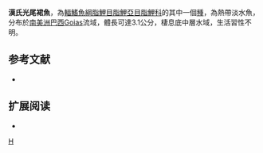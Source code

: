 {{Speciesbox 
| taxon = Hasemania hanseni
| status = NE
| status_system = IUCN3.1
| authority =  [[Fowler|Fowler]], 1949
| synonyms = *''Pristicharax hanseni''<br /><small>Fowler, 1949</small>
}}
'''漢氏光尾裙魚'''，為[[輻鰭魚綱|輻鰭魚綱]][[脂鯉目|脂鯉目]][[脂鯉亞目|脂鯉亞目]][[脂鯉科|脂鯉科]]的其中一個[[種|種]]，為熱帶淡水魚，分布於[[南美洲|南美洲]][[巴西|巴西]]Goias流域，體長可達3.1公分，棲息底中層水域，生活習性不明。

==参考文献==
{{refbegin}}
*{{FishBase_species|genus=Gymnotichthys|species=hanseni|year=2013|month=11}}
{{refend}}

== 扩展阅读 ==
{{refbegin}}
*{{wikispecies-inline|Gymnotichthys hanseni|漢氏光尾裙魚}}
{{refend}}
{{Taxonbar|from=Q5647461}}

[[Category:光尾裙魚屬|H]]


{{魚類小作品}}